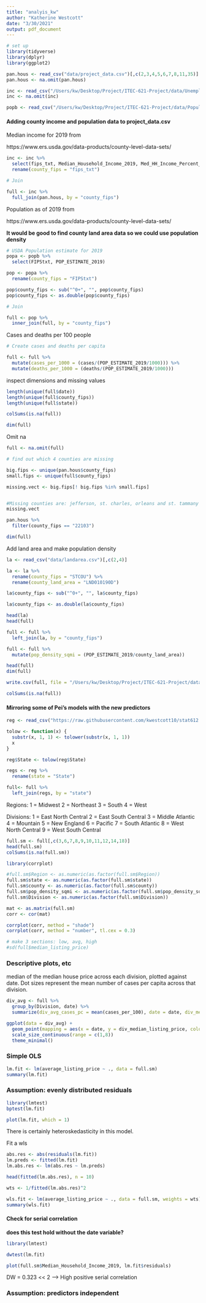 ```yaml
---
title: "analyis_kw"
author: "Katherine Westcott"
date: "3/30/2021"
output: pdf_document
---
```


```r

# set up
library(tidyverse)
library(dplyr)
library(ggplot2)

pan.hous <- read_csv("data/project_data.csv")[,c(2,3,4,5,6,7,8,11,35)]
pan.hous <- na.omit(pan.hous)

inc <- read_csv("/Users/kw/Desktop/Project/ITEC-621-Project/data/Unemployment.csv")
inc <- na.omit(inc)

popb <- read_csv("/Users/kw/Desktop/Project/ITEC-621-Project/data/PopulationEstimates.csv")

```

#### Adding county income and population data to project_data.csv

Median income for 2019 from

https://www.ers.usda.gov/data-products/county-level-data-sets/

```r

inc <- inc %>%
  select(fips_txt, Median_Household_Income_2019, Med_HH_Income_Percent_of_State_Total_2019) %>%
  rename(county_fips = "fips_txt")

# Join

full <- inc %>%
  full_join(pan.hous, by = "county_fips")

```

Population as of 2019 from 

https://www.ers.usda.gov/data-products/county-level-data-sets/

**It would be good to find county land area data so we could use population density**

```r

# USDA Population estimate for 2019
popa <- popb %>%
  select(FIPStxt, POP_ESTIMATE_2019) 

pop <- popa %>%
  rename(county_fips = "FIPStxt")

pop$county_fips <- sub("^0+", "", pop$county_fips)
pop$county_fips <- as.double(pop$county_fips)

# Join

full <- pop %>%
  inner_join(full, by = "county_fips")

```


Cases and deaths per 100 people 

```r

# Create cases and deaths per capita

full <- full %>%
  mutate(cases_per_1000 = (cases/(POP_ESTIMATE_2019/1000))) %>%
  mutate(deaths_per_1000 = (deaths/(POP_ESTIMATE_2019/1000)))

```


inspect dimensions and missing values 

```r

length(unique(full$date))
length(unique(full$county_fips))
length(unique(full$state))

colSums(is.na(full))

dim(full)

```

Omit na

```r

full <- na.omit(full)

# find out which 4 counties are missing 

big.fips <- unique(pan.hous$county_fips)
small.fips <- unique(full$county_fips)

missing.vect <- big.fips[! big.fips %in% small.fips] 


#Missing counties are: jefferson, st. charles, orleans and st. tammany LA
missing.vect

pan.hous %>%
  filter(county_fips == "22103")

dim(full)

```

Add land area and make population density 

```r

la <- read_csv("data/landarea.csv")[,c(2,4)]

la <- la %>%
  rename(county_fips = "STCOU") %>%
  rename(county_land_area = "LND010190D")

la$county_fips <- sub("^0+", "", la$county_fips)

la$county_fips <- as.double(la$county_fips)

head(la)
head(full)

```

```r

full <- full %>%
  left_join(la, by = "county_fips")

full <- full %>%
  mutate(pop_density_sqmi = (POP_ESTIMATE_2019/county_land_area))

head(full)
dim(full)

write.csv(full, file = "/Users/kw/Desktop/Project/ITEC-621-Project/data/Project_Data_final.csv")

colSums(is.na(full))

```


#### Mirroring some of Pei's models with the new predictors 


```r

reg <- read_csv("https://raw.githubusercontent.com/kwestcott10/stat612.beeproject/main/regions.csv")

tolow <- function(x) {
  substr(x, 1, 1) <- tolower(substr(x, 1, 1))
  x
}

reg$State <- tolow(reg$State)

regs <- reg %>%
  rename(state = "State")

full<- full %>%
  left_join(regs, by = "state")

```

Regions:
1 = Midwest
2 = Northeast
3 = South
4 = West

Divisions:
1 = East North Central
2 = East South Central
3 = Middle Atlantic
4 = Mountain
5 = New England
6 = Pacific
7 = South Atlantic
8 = West North Central
9 = West South Central

```r

full.sm <- full[,c(3,6,7,8,9,10,11,12,14,18)]
head(full.sm)
colSums(is.na(full.sm))

library(corrplot)

#full.sm$Region <- as.numeric(as.factor(full.sm$Region))
full.sm$state <- as.numeric(as.factor(full.sm$state))
full.sm$county <- as.numeric(as.factor(full.sm$county))
full.sm$pop_density_sqmi <- as.numeric(as.factor(full.sm$pop_density_sqmi))
full.sm$Division <- as.numeric(as.factor(full.sm$Division))

mat <- as.matrix(full.sm)
corr <- cor(mat)

corrplot(corr, method = "shade")
corrplot(corr, method = "number", tl.cex = 0.3)

# make 3 sections: low, avg, high
#sd(full$median_listing_price)


```

### Descriptive plots, etc

median of the median house price across each division, plotted against date. Dot sizes represent the mean number of cases per capita across that division. 

```r

div_avg <- full %>%
  group_by(Division, date) %>%
  summarize(div_avg_cases_pc = mean(cases_per_100), date = date, div_median_listing_price = median(median_listing_price))

ggplot(data = div_avg) +
  geom_point(mapping = aes(x = date, y = div_median_listing_price, color = Division, size = div_avg_cases_pc), se = FALSE) +
  scale_size_continuous(range = c(1,8))
  theme_minimal()


```








### Simple OLS

```r

lm.fit <- lm(average_listing_price ~ ., data = full.sm)
summary(lm.fit)

```

### Assumption: evenly distributed residuals

```r

library(lmtest)
bptest(lm.fit)

plot(lm.fit, which = 1)

```

There is certainly heteroskedasticity in this model.

Fit a wls

```r

abs.res <- abs(residuals(lm.fit))
lm.preds <- fitted(lm.fit)
lm.abs.res <- lm(abs.res ~ lm.preds)

head(fitted(lm.abs.res), n = 10)

wts <- 1/fitted(lm.abs.res)^2

wls.fit <- lm(average_listing_price ~ ., data = full.sm, weights = wts)
summary(wls.fit)

```

#### Check for serial correlation

**does this test hold without the date variable?**

```r

library(lmtest)

dwtest(lm.fit)

plot(full.sm$Median_Household_Income_2019, lm.fit$residuals)

```

DW = 0.323 << 2 --> High positive serial correlation

### Assumption: predictors independent 




